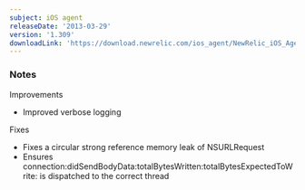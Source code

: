 ```yaml
---
subject: iOS agent
releaseDate: '2013-03-29'
version: '1.309'
downloadLink: 'https://download.newrelic.com/ios_agent/NewRelic_iOS_Agent_1.309.zip'
---
```


### Notes

Improvements

* Improved verbose logging

Fixes

* Fixes a circular strong reference memory leak of NSURLRequest
* Ensures connection:didSendBodyData:totalBytesWritten:totalBytesExpectedToWrite: is dispatched to the correct thread
